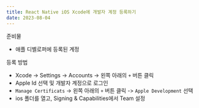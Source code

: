 ```yaml
---
title: React Native iOS Xcode에 개발자 계정 등록하기
date: 2023-08-04
---
```


준비물

- 애플 디벨로퍼에 등록된 계정

등록 방법

- Xcode -> Settings -> Accounts -> 왼쪽 아래의 `+` 버튼 클릭
- Apple Id 선택 및 개발자 계정으로 로그인
- `Manage Certificats` -> 왼쪽 아래의 `+` 버튼 클릭 -> `Apple Development` 선택
- ios 폴더를 열고, Signing & Capabilities에서 Team 설정
